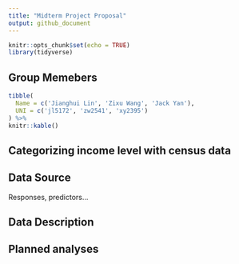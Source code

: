 ```yaml
---
title: "Midterm Project Proposal"
output: github_document
---
```


```r
knitr::opts_chunk$set(echo = TRUE)
library(tidyverse)
```

## Group Memebers
```r
tibble(
  Name = c('Jianghui Lin', 'Zixu Wang', 'Jack Yan'),
  UNI = c('jl5172', 'zw2541', 'xy2395')
) %>% 
knitr::kable()
```

## Categorizing income level with census data

## Data Source

Responses, predictors...

## Data Description

## Planned analyses

